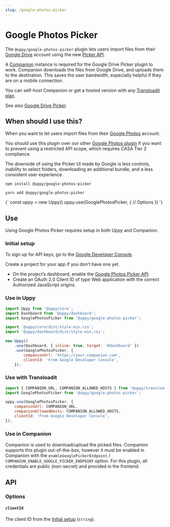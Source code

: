 ```yaml
---
slug: /google-photos-picker
---
```




# Google Photos Picker

The `@uppy/google-photos-picker` plugin lets users import files from their
[Google Drive](https://drive.google.com) account using the new
[Picker API](https://developers.google.com/photos/picker).

A [Companion](/docs/companion) instance is required for the Google Drive Picker
plugin to work. Companion downloads the files from Google Drive, and uploads
them to the destination. This saves the user bandwidth, especially helpful if
they are on a mobile connection.

You can self-host Companion or get a hosted version with any
[Transloadit plan](https://transloadit.com/pricing/).

See also [Google Drive Picker](./google-drive-picker.mdx).

## When should I use this?

When you want to let users import files from their
[Google Photos](https://photos.google.com) account.

You should use this plugin over our other
[Google Photos plugin](/docs/google-photos) if you want to prevent using a
restricted API scope, which requires CASA Tier 2 compliance.

The downside of using the Picker UI made by Google is less controls, inability
to select folders, downloading an additional bundle, and a less consistent user
experience.

<Tabs>
  <TabItem value="npm" label="NPM" default>

```shell
npm install @uppy/google-photos-picker
```

  </TabItem>

  <TabItem value="yarn" label="Yarn">

```shell
yarn add @uppy/google-photos-picker
```

  </TabItem>

  <TabItem value="cdn" label="CDN">
    <UppyCdnExample>
      {`
        const uppy = new Uppy()
        uppy.use(GooglePhotosPicker, {
          // Options
        })
      `}
    </UppyCdnExample>
  </TabItem>
</Tabs>

## Use

Using Google Photos Picker requires setup in both Uppy and Companion.

### Initial setup

To sign up for API keys, go to the
[Google Developer Console](https://console.developers.google.com/).

Create a project for your app if you don’t have one yet.

- On the project’s dashboard, enable the
  [Google Photos Picker API](https://console.cloud.google.com/apis/library/photospicker.googleapis.com).
- Create an OAuth 2.0 Client ID of type Web application with the correct
  Authorized JavaScript origins.

### Use in Uppy

```js {10-13} showLineNumbers
import Uppy from '@uppy/core';
import Dashboard from '@uppy/dashboard';
import GooglePhotosPicker from '@uppy/google-photos-picker';

import '@uppy/core/dist/style.min.css';
import '@uppy/dashboard/dist/style.min.css';

new Uppy()
	.use(Dashboard, { inline: true, target: '#dashboard' })
	.use(GooglePhotosPicker, {
		companionUrl: 'https://your-companion.com',
		clientId: 'From Google Developer Console',
	});
```

### Use with Transloadit

```js
import { COMPANION_URL, COMPANION_ALLOWED_HOSTS } from '@uppy/transloadit';
import GooglePhotosPicker from '@uppy/google-photos-picker';

uppy.use(GooglePhotosPicker, {
	companionUrl: COMPANION_URL,
	companionAllowedHosts: COMPANION_ALLOWED_HOSTS,
	clientId: 'From Google Developer Console',
});
```

### Use in Companion

Companion is used to download/upload the picked files. Companion supports this
plugin out-of-the-box, however it must be enabled in Companion with the
`enableGooglePickerEndpoint` / `COMPANION_ENABLE_GOOGLE_PICKER_ENDPOINT` option.
For this plugin, all credentials are public (non-secret) and provided in the
frontend.

## API

### Options

<CompanionOptions />

#### `clientId`

The client ID from the [Initial setup](#initial-setup) (`string`).
